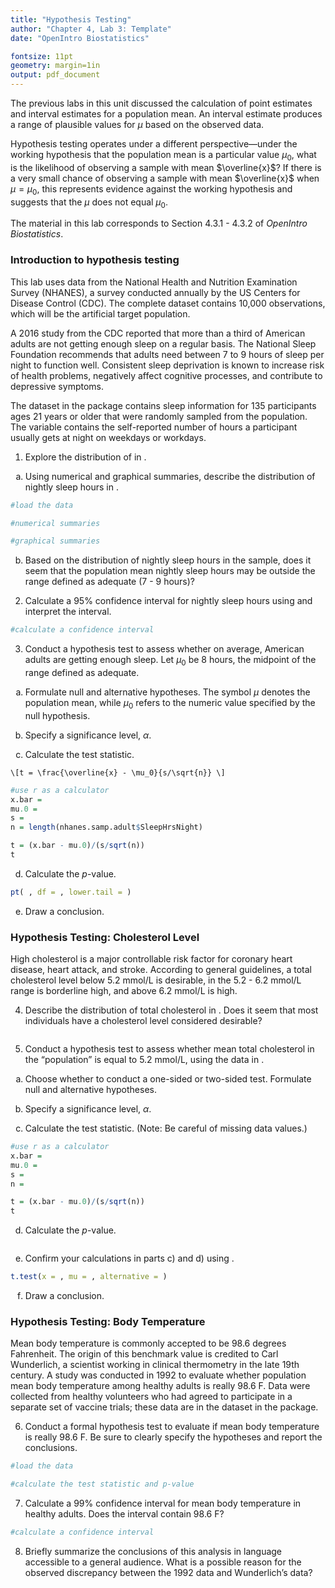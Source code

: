 ```yaml
---
title: "Hypothesis Testing"
author: "Chapter 4, Lab 3: Template"
date: "OpenIntro Biostatistics"

fontsize: 11pt
geometry: margin=1in
output: pdf_document
---
```


The previous labs in this unit discussed the calculation of point estimates and interval estimates for a population mean. An interval estimate produces a range of plausible values for $\mu$ based on the observed data.

Hypothesis testing operates under a different perspective---under the working hypothesis that the population mean is a particular value $\mu_0$, what is the likelihood of observing a sample with mean $\overline{x}$? If there is a very small chance of observing a sample with mean $\overline{x}$ when $\mu = \mu_0$, this represents evidence against the working hypothesis and suggests that the $\mu$ does not equal $\mu_0$.

The material in this lab corresponds to Section 4.3.1 - 4.3.2 of *OpenIntro Biostatistics*.

### Introduction to hypothesis testing

This lab uses data from the National Health and Nutrition Examination Survey (NHANES), a survey conducted annually by the US Centers for Disease Control (CDC).\footnote{The dataset was first introduced in Chapter 1, Lab 1 (Introduction to Data).} The complete \texttt{NHANES} dataset contains 10,000 observations, which will be the artificial target population. 

\begin{center}
\textit{Are American adults getting enough sleep?}
\end{center}

A 2016 study from the CDC reported that more than a third of American adults are not getting enough sleep on a regular basis.\footnote{\url{https://www.cdc.gov/media/releases/2016/p0215-enough-sleep.html}} The National Sleep Foundation recommends that adults need between 7 to 9 hours of sleep per night to function well. Consistent sleep deprivation is known to increase risk of health problems, negatively affect cognitive processes, and contribute to depressive symptoms. 

The dataset \texttt{nhanes.samp.adult} in the \texttt{oibiostat} package contains sleep information for 135 participants ages 21 years or older that were randomly sampled from the \texttt{NHANES} population. The variable \texttt{SleepHrsNight} contains the self-reported number of hours a participant usually gets at night on weekdays or workdays. 

1. Explore the distribution of \texttt{SleepHrsNight} in \texttt{nhanes.samp.adult}.

  a) Using numerical and graphical summaries, describe the distribution of nightly sleep hours in \texttt{nhanes.samp.adult}.
    
```r
#load the data

#numerical summaries

#graphical summaries

```



    
  b) Based on the distribution of nightly sleep hours in the sample, does it seem that the population mean nightly sleep hours may be outside the range defined as adequate (7 - 9 hours)?





    
2. Calculate a 95\% confidence interval for nightly sleep hours using \texttt{nhanes.samp.adult} and interpret the interval. 

<!---

For example, the command to calculate a 95\% confidence interval for \texttt{height} is

```r
t.test(nhanes.samp.adult$Height, na.rm = TRUE, conf.level = 0.95)$conf.int
```

--->

```r
#calculate a confidence interval

```




3. Conduct a hypothesis test to assess whether on average, American adults are getting enough sleep. Let $\mu_0$ be 8 hours, the midpoint of the range defined as adequate.

  a) Formulate null and alternative hypotheses. The symbol $\mu$ denotes the population mean, while $\mu_0$ refers to the numeric value specified by the null hypothesis. 
    
    
    
    
    
  b) Specify a significance level, $\alpha$.
    
    
    
    
    
    
  c) Calculate the test statistic.
    
    \[t = \frac{\overline{x} - \mu_0}{s/\sqrt{n}} \]
    
    
```r
#use r as a calculator
x.bar = 
mu.0 = 
s =
n = length(nhanes.samp.adult$SleepHrsNight)

t = (x.bar - mu.0)/(s/sqrt(n))
t
```

    
  d) Calculate the $p$-value.

<!---

To calculate a tail area from a t-statistic, use the pt() function, which is analogous to pnorm(). Specify the t-statistic and the degrees of freedom; set lower.tail = FALSE if you want an upper tail area (i.e., area to the right of the t-statistic).

The degrees of freedom equals the sample size minus 1; i.e., df = n - 1.

--->

```r
pt( , df = , lower.tail = )
```



    
  e) Draw a conclusion.
    




    
### Hypothesis Testing: Cholesterol Level

High cholesterol is a major controllable risk factor for coronary heart disease, heart attack, and stroke. According to general guidelines, a total cholesterol level below 5.2 mmol/L is desirable, in the 5.2 - 6.2 mmol/L range is borderline high, and above 6.2 mmol/L is high. 

4. Describe the distribution of total cholesterol in \texttt{nhanes.samp.adult}. Does it seem that most individuals have a cholesterol level considered desirable?



```r

```




5. Conduct a hypothesis test to assess whether mean total cholesterol in the \texttt{NHANES} "population" is equal to 5.2 mmol/L, using the data in \texttt{nhanes.samp.adult}.

  a) Choose whether to conduct a one-sided or two-sided test. Formulate null and alternative hypotheses.
  
  
  
  
  
  b) Specify a significance level, $\alpha$.
  
  
  
  
  
  c) Calculate the test statistic. (Note: Be careful of missing data values.)
  
  
  
```r
#use r as a calculator
x.bar = 
mu.0 = 
s =
n = 

t = (x.bar - mu.0)/(s/sqrt(n))
t
```  
  
  
  d) Calculate the $p$-value.
  
   

```r

```

  
  
  e) Confirm your calculations in parts c) and d) using \texttt{t.test()}.
  
<!---
To use the t.test() command...

x is the name of the variable containing the sample data
mu is the mu_0 value specified by the null and alternative hypotheses
alternative can be set to either
  "two.sided" for a two-sided test
  "greater" for a one-sided test, mu > mu_0
  "less" for a one-sided test, mu < mu_0
--->

```r
t.test(x = , mu = , alternative = )
```

    
  
  f) Draw a conclusion.




### Hypothesis Testing: Body Temperature

Mean body temperature is commonly accepted to be 98.6 degrees Fahrenheit. The origin of this benchmark value is credited to Carl Wunderlich, a scientist working in clinical thermometry in the late 19th century. A study was conducted in 1992 to evaluate whether population mean body temperature among healthy adults is really 98.6 F. Data were collected from healthy volunteers who had agreed to participate in a separate set of vaccine trials; these data are in the dataset \texttt{thermometry} in the \texttt{oibiostat} package.

6. Conduct a formal hypothesis test to evaluate if mean body temperature is really 98.6 F. Be sure to clearly specify the hypotheses and report the conclusions.




```r
#load the data

#calculate the test statistic and p-value

```





7. Calculate a 99\% confidence interval for mean body temperature in healthy adults. Does the interval contain 98.6 F?

```r
#calculate a confidence interval


```





8. Briefly summarize the conclusions of this analysis in language accessible to a general audience. What is a possible reason for the observed discrepancy between the 1992 data and Wunderlich's data?




